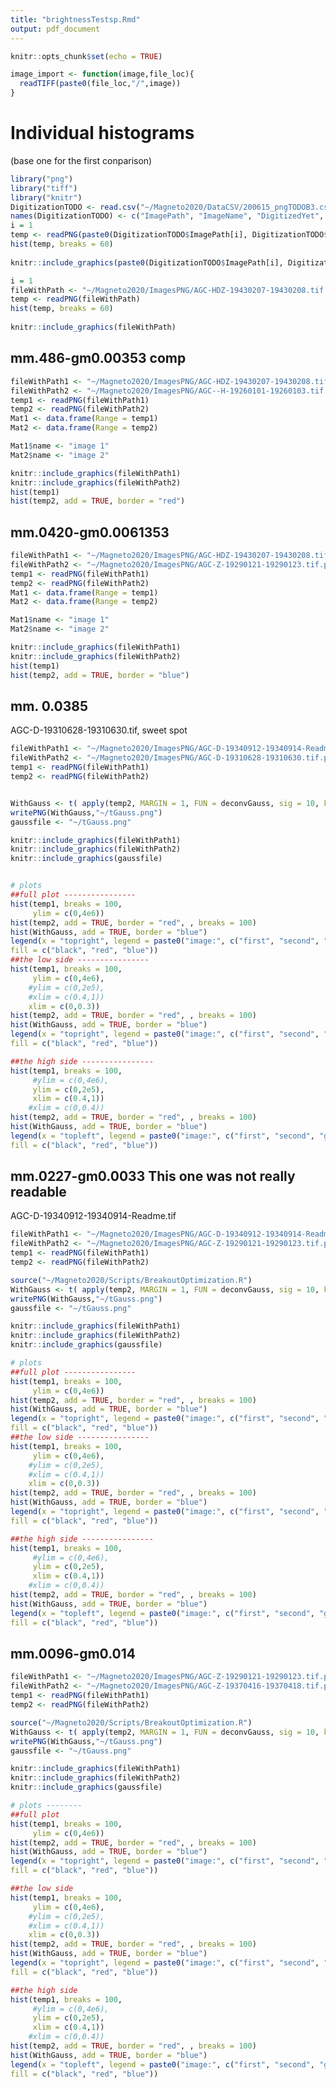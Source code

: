 ```yaml
---
title: "brightnessTestsp.Rmd"
output: pdf_document
---
```


```r
knitr::opts_chunk$set(echo = TRUE)
```
```r
image_import <- function(image,file_loc){
  readTIFF(paste0(file_loc,"/",image))
}
```
# Individual histograms
(base one for the first conparison)
```r
library("png")
library("tiff")
library("knitr")
DigitizationTODO <- read.csv("~/Magneto2020/DataCSV/200615_pngTODOB3.csv", header = FALSE, stringsAsFactors = FALSE)
names(DigitizationTODO) <- c("ImagePath", "ImageName", "DigitizedYet", "DigitizationPath", "DigitizationName", "ErrorWhenDigitized")
i = 1
temp <- readPNG(paste0(DigitizationTODO$ImagePath[i], DigitizationTODO$ImageName[i]))
hist(temp, breaks = 60)
 
knitr::include_graphics(paste0(DigitizationTODO$ImagePath[i], DigitizationTODO$ImageName[i]))

```
```r

i = 1
fileWithPath <- "~/Magneto2020/ImagesPNG/AGC-HDZ-19430207-19430208.tif.png" #.486
temp <- readPNG(fileWithPath)
hist(temp, breaks = 60)
 
knitr::include_graphics(fileWithPath)

```


## mm.486-gm0.00353 comp
```r
fileWithPath1 <- "~/Magneto2020/ImagesPNG/AGC-HDZ-19430207-19430208.tif.png" #0.486
fileWithPath2 <- "~/Magneto2020/ImagesPNG/AGC--H-19260101-19260103.tif.png"
temp1 <- readPNG(fileWithPath1)
temp2 <- readPNG(fileWithPath2)
Mat1 <- data.frame(Range = temp1)
Mat2 <- data.frame(Range = temp2)

Mat1$name <- "image 1"
Mat2$name <- "image 2"

knitr::include_graphics(fileWithPath1)
knitr::include_graphics(fileWithPath2)
hist(temp1)
hist(temp2, add = TRUE, border = "red")

```


## mm.0420-gm0.0061353
```r
fileWithPath1 <- "~/Magneto2020/ImagesPNG/AGC-HDZ-19430207-19430208.tif.png" #0.486
fileWithPath2 <- "~/Magneto2020/ImagesPNG/AGC-Z-19290121-19290123.tif.png" #0.0420
temp1 <- readPNG(fileWithPath1)
temp2 <- readPNG(fileWithPath2)
Mat1 <- data.frame(Range = temp1)
Mat2 <- data.frame(Range = temp2)

Mat1$name <- "image 1"
Mat2$name <- "image 2"

knitr::include_graphics(fileWithPath1)
knitr::include_graphics(fileWithPath2)
hist(temp1)
hist(temp2, add = TRUE, border = "blue")
```

## mm. 0.0385
AGC-D-19310628-19310630.tif, sweet spot

```r
fileWithPath1 <- "~/Magneto2020/ImagesPNG/AGC-D-19340912-19340914-Readme.tif.png" #0.0277
fileWithPath2 <- "~/Magneto2020/ImagesPNG/AGC-D-19310628-19310630.tif.png" #0.0385red one
temp1 <- readPNG(fileWithPath1)
temp2 <- readPNG(fileWithPath2)


WithGauss <- t( apply(temp2, MARGIN = 1, FUN = deconvGauss, sig = 10, kern.trunc = 0.05, nw = 3 ) ) # done on the second image
writePNG(WithGauss,"~/tGauss.png")
gaussfile <- "~/tGauss.png"

knitr::include_graphics(fileWithPath1)
knitr::include_graphics(fileWithPath2)
knitr::include_graphics(gaussfile)


# plots
##full plot ----------------
hist(temp1, breaks = 100,
     ylim = c(0,4e6))
hist(temp2, add = TRUE, border = "red", , breaks = 100)
hist(WithGauss, add = TRUE, border = "blue")
legend(x = "topright", legend = paste0("image:", c("first", "second", "gauss on 2")),
fill = c("black", "red", "blue"))
##the low side ----------------
hist(temp1, breaks = 100,
     ylim = c(0,4e6),
    #ylim = c(0,2e5),
    #xlim = c(0.4,1))
    xlim = c(0,0.3))
hist(temp2, add = TRUE, border = "red", , breaks = 100)
hist(WithGauss, add = TRUE, border = "blue")
legend(x = "topright", legend = paste0("image:", c("first", "second", "gauss on 2")),
fill = c("black", "red", "blue"))

##the high side ----------------
hist(temp1, breaks = 100,
     #ylim = c(0,4e6),
     ylim = c(0,2e5),
     xlim = c(0.4,1))
    #xlim = c(0,0.4))
hist(temp2, add = TRUE, border = "red", , breaks = 100)
hist(WithGauss, add = TRUE, border = "blue")
legend(x = "topleft", legend = paste0("image:", c("first", "second", "gauss on 2")),
fill = c("black", "red", "blue"))

```



## mm.0227-gm0.0033 This one was not really readable
AGC-D-19340912-19340914-Readme.tif

```r
fileWithPath1 <- "~/Magneto2020/ImagesPNG/AGC-D-19340912-19340914-Readme.tif.png" #0.0277
fileWithPath2 <- "~/Magneto2020/ImagesPNG/AGC-Z-19290121-19290123.tif.png" #0.0420red one
temp1 <- readPNG(fileWithPath1)
temp2 <- readPNG(fileWithPath2)

source("~/Magneto2020/Scripts/BreakoutOptimization.R")
WithGauss <- t( apply(temp2, MARGIN = 1, FUN = deconvGauss, sig = 10, kern.trunc = 0.05, nw = 3 ) ) # done on the second image
writePNG(WithGauss,"~/tGauss.png")
gaussfile <- "~/tGauss.png"

knitr::include_graphics(fileWithPath1)
knitr::include_graphics(fileWithPath2)
knitr::include_graphics(gaussfile)

# plots
##full plot ----------------
hist(temp1, breaks = 100,
     ylim = c(0,4e6))
hist(temp2, add = TRUE, border = "red", , breaks = 100)
hist(WithGauss, add = TRUE, border = "blue")
legend(x = "topright", legend = paste0("image:", c("first", "second", "gauss on 2")),
fill = c("black", "red", "blue"))
##the low side ----------------
hist(temp1, breaks = 100,
     ylim = c(0,4e6),
    #ylim = c(0,2e5),
    #xlim = c(0.4,1))
    xlim = c(0,0.3))
hist(temp2, add = TRUE, border = "red", , breaks = 100)
hist(WithGauss, add = TRUE, border = "blue")
legend(x = "topright", legend = paste0("image:", c("first", "second", "gauss on 2")),
fill = c("black", "red", "blue"))

##the high side ----------------
hist(temp1, breaks = 100,
     #ylim = c(0,4e6),
     ylim = c(0,2e5),
     xlim = c(0.4,1))
    #xlim = c(0,0.4))
hist(temp2, add = TRUE, border = "red", , breaks = 100)
hist(WithGauss, add = TRUE, border = "blue")
legend(x = "topleft", legend = paste0("image:", c("first", "second", "gauss on 2")),
fill = c("black", "red", "blue"))

```

## mm.0096-gm0.014
 
 
```r
fileWithPath1 <- "~/Magneto2020/ImagesPNG/AGC-Z-19290121-19290123.tif.png" #0.0420
fileWithPath2 <- "~/Magneto2020/ImagesPNG/AGC-Z-19370416-19370418.tif.png" #0.0096 red one
temp1 <- readPNG(fileWithPath1)
temp2 <- readPNG(fileWithPath2)

source("~/Magneto2020/Scripts/BreakoutOptimization.R")
WithGauss <- t( apply(temp2, MARGIN = 1, FUN = deconvGauss, sig = 10, kern.trunc = 0.05, nw = 3 ) )
writePNG(WithGauss,"~/tGauss.png")
gaussfile <- "~/tGauss.png"

knitr::include_graphics(fileWithPath1)
knitr::include_graphics(fileWithPath2)
knitr::include_graphics(gaussfile)

# plots --------
##full plot
hist(temp1, breaks = 100,
     ylim = c(0,4e6))
hist(temp2, add = TRUE, border = "red", , breaks = 100)
hist(WithGauss, add = TRUE, border = "blue")
legend(x = "topright", legend = paste0("image:", c("first", "second", "gauss on 2")),
fill = c("black", "red", "blue"))

##the low side
hist(temp1, breaks = 100,
     ylim = c(0,4e6),
    #ylim = c(0,2e5),
    #xlim = c(0.4,1))
    xlim = c(0,0.3))
hist(temp2, add = TRUE, border = "red", , breaks = 100)
hist(WithGauss, add = TRUE, border = "blue")
legend(x = "topright", legend = paste0("image:", c("first", "second", "gauss on 2")),
fill = c("black", "red", "blue"))

##the high side
hist(temp1, breaks = 100,
     #ylim = c(0,4e6),
     ylim = c(0,2e5),
     xlim = c(0.4,1))
    #xlim = c(0,0.4))
hist(temp2, add = TRUE, border = "red", , breaks = 100)
hist(WithGauss, add = TRUE, border = "blue")
legend(x = "topleft", legend = paste0("image:", c("first", "second", "gauss on 2")),
fill = c("black", "red", "blue"))
```
